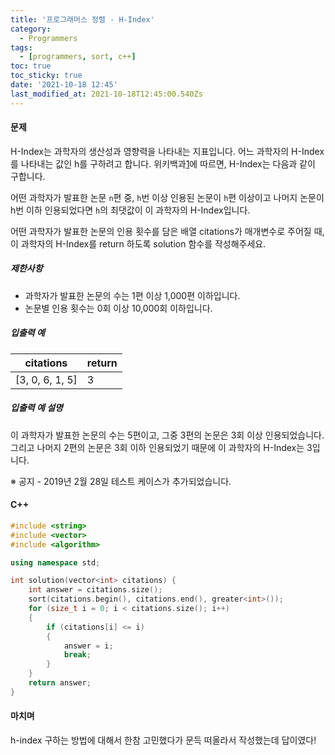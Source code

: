 ```yaml
---
title: '프로그래머스 정렬 - H-Index'
category:
  - Programmers
tags:
  - [programmers, sort, c++]
toc: true
toc_sticky: true
date: '2021-10-18 12:45'
last_modified_at: 2021-10-18T12:45:00.540Zs
---
```


#### 문제

H-Index는 과학자의 생산성과 영향력을 나타내는 지표입니다. 어느 과학자의 H-Index를 나타내는 값인 h를 구하려고 합니다. 위키백과[1](https://programmers.co.kr/learn/courses/30/lessons/42747#fn1)에 따르면, H-Index는 다음과 같이 구합니다.

어떤 과학자가 발표한 논문 `n`편 중, `h`번 이상 인용된 논문이 `h`편 이상이고 나머지 논문이 h번 이하 인용되었다면 `h`의 최댓값이 이 과학자의 H-Index입니다.

어떤 과학자가 발표한 논문의 인용 횟수를 담은 배열 citations가 매개변수로 주어질 때, 이 과학자의 H-Index를 return 하도록 solution 함수를 작성해주세요.

##### 제한사항

- 과학자가 발표한 논문의 수는 1편 이상 1,000편 이하입니다.
- 논문별 인용 횟수는 0회 이상 10,000회 이하입니다.

##### 입출력 예

| citations       | return |
| --------------- | ------ |
| [3, 0, 6, 1, 5] | 3      |

##### 입출력 예 설명

이 과학자가 발표한 논문의 수는 5편이고, 그중 3편의 논문은 3회 이상 인용되었습니다. 그리고 나머지 2편의 논문은 3회 이하 인용되었기 때문에 이 과학자의 H-Index는 3입니다.

※ 공지 - 2019년 2월 28일 테스트 케이스가 추가되었습니다.

#### C++

```c++
#include <string>
#include <vector>
#include <algorithm>

using namespace std;

int solution(vector<int> citations) {
    int answer = citations.size();
    sort(citations.begin(), citations.end(), greater<int>());
    for (size_t i = 0; i < citations.size(); i++)
    {
        if (citations[i] <= i)
        {
            answer = i;
            break;
        }
    }
    return answer;
}
```

#### 마치며

h-index 구하는 방법에 대해서 한참 고민했다가 문득 떠올라서 작성했는데 답이였다!
